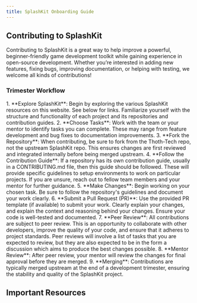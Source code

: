 ```yaml
---
title: SplashKit Onboarding Guide
---
```



## Contributing to SplashKit

Contributing to SplashKit is a great way to help improve a powerful, beginner-friendly game
development toolkit while gaining experience in open-source development. Whether you’re interested
in adding new features, fixing bugs, improving documentation, or helping with testing, we welcome
all kinds of contributions!

### Trimester Workflow 

<Steps>
  1. **Explore SplashKit**: Begin by exploring the various SplashKit resources on this website. See 
  below for links. Familiarize yourself with the structure and functionality of each project and its
  repositories and contribution guides. 
  2. **Choose Tasks**: Work with the team or your mentor to identify tasks you can complete. 
  These may range from feature development and bug fixes to documentation improvements. 
  3. **Fork the Repository**: When contributing, be sure to fork from the Thoth-Tech repo, not 
  the upstream SplashKit repo. This ensures changes are first reviewed and integrated internally 
  before being merged upstream. 
  4. **Follow the Contribution Guide**: If a repository has its own contribution guide, usually in a
  CONTRIBUTING.md file, then this guide should be followed. These will provide specific guidelines 
  to setup environments to work on particular projects. If you are unsure, reach out to fellow team 
  members and your mentor for further guidance. 
  5. **Make Changes**: Begin working on your chosen task. Be sure to follow the repository's 
  guidelines and document your work clearly. 
  6. **Submit a Pull Request (PR)**: Use the provided PR template (if available) to submit your 
  work. Clearly explain your changes, and explain the context and reasoning behind your changes. 
  Ensure your code is well-tested and documented. 
  7. **Peer Review**: All contributions are subject to peer review. This is an opportunity to 
  collaborate with other developers, improve the quality of your code, and ensure that it adheres 
  to project standards. Peer reviews will involve a list of tasks that you are expected to review, 
  but they are also expected to be in the form a discussion which aims to produce the best changes 
  possible. 
  8. **Mentor Review**: After peer review, your mentor will review the changes for final approval 
  before they are merged. 
  9. **Merging**: Contributions are typically merged upstream at the end of a development trimester, 
  ensuring the stability and quality of the SplashKit project.
</Steps>

## Important Resources

<LinkCard title="SplashKit Overview" href="/products/splashkit/0-overview"
  description="Go here for an explanation of SplashKit and its components, and links to all repositories and contributing guides." />
<LinkCard title="Git Contributions Guide" href="/resources/quality-assurance/git-contributions-guide"
  description="" />
<CardGrid>
  <LinkCard title="Frequently Asked Questions" href="/resources/faq"
    description="" />
  <LinkCard title="Pull Request Template" href="/resources/documentation/templates/pr-template"
    description="" />
  <LinkCard title="Writing Style Guide" href="/resources/documentation/writing-style-guide"
    description="" />
  <LinkCard title="Documenting for Thoth Tech" href="/resources/documentation/documenting-for-thoth-tech"
  description="" />
  <LinkCard title="SplashKit Tutorial Peer Review Guide" href="/products/splashkit/splashkit-tutorials/onboarding/03-pull-request"
    description="" />
  <LinkCard title="SplashKit Expansion Peer Review Guide" href="/products/splashkit/splashkit-expansion/documentation/peer-review-guide"
    description="" />
</CardGrid>
